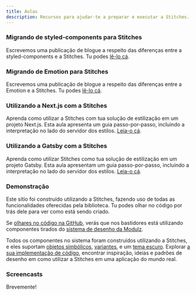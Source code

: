 ```yaml
---
title: Aulas
description: Recursos para ajudar-te a preparar e executar a Stitches.
---
```


### Migrando de styled-components para Stitches

Escrevemos uma publicação de blogue a respeito das diferenças entre a styled-components e a Stitches. Tu podes [lê-lo cá](/blog/migrating-from-styled-components-to-stitches).

### Migrando de Emotion para Stitches

Escrevemos uma publicação de blogue a respeito das diferenças entre a Emotion e a Stitches. Tu podes [lê-lo cá](/blog/migrating-from-emotion-to-stitches).

### Utilizando a Next.js com a Stitches

Aprenda como utilizar a Stitches com tua solução de estilização em um projeto Next.js. Esta aula apresenta um guia passo-por-passo, incluindo a interpretação no lado do servidor dos estilos. [Leia-o cá](/blog/using-nextjs-with-stitches).

### Utilizando a Gatsby com a Stitches

Aprenda como utilizar Stitches como tua solução de estilização em um projeto Gatsby. Esta aula apresentam um guia passo-por-passo, incluindo a interpretação no lado do servidor dos estilos. [Leia-o cá](/blog/using-gatsby-with-stitches).

### Demonstração

Este sítio foi construído utilizando a Stitches, fazendo uso de todas as funcionalidades oferecidas pela biblioteca. Tu podes olhar no código por trás dele para ver como está sendo criado.

Se [olhares no código na GitHub](https://github.com/stitchesjs/stitches-site), verás que nos bastidores está utilizando componentes tirados do [sistema de desenho da Modulz](https://github.com/radix-ui/design-system).

Todos os componentes no sistema foram construídos utilizando a Stitches, e eles suportam [objetos simbólicos](/docs/tokens), [variantes](/docs/variants), e um [tema escuro](/docs/theming). Explorar [a sua implementação de código](https://github.com/radix-ui/design-system/tree/master/components), encontrar inspiração, ideias e padrões de desenho em como utilizar a Stitches em uma aplicação do mundo real.

### Screencasts

Brevemente!